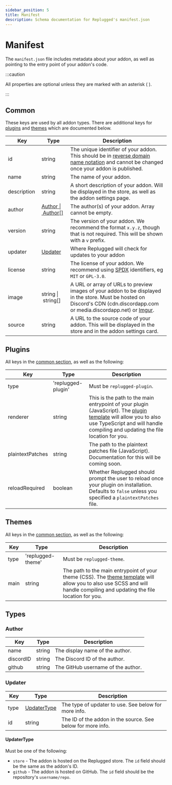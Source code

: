 ```yaml
---
sidebar_position: 5
title: Manifest
description: Schema documentation for Replugged's manifest.json
---
```



# Manifest

The `manifest.json` file includes metadata about your addon, as well as pointing to the entry point
of your addon's code.

:::caution

All properties are optional unless they are marked with an asterisk ( <Required /> ).

:::

## Common

These keys are used by all addon types. There are additional keys for [plugins](#plugins) and
[themes](#themes) which are documented below.

| Key                           | Type                                    | Description                                                                                                                                                                                           |
| ----------------------------- | --------------------------------------- | ----------------------------------------------------------------------------------------------------------------------------------------------------------------------------------------------------- |
| id&nbsp;<Required />          | string                                  | The unique identifier of your addon. This should be in [reverse domain name notation](https://en.wikipedia.org/wiki/Reverse_domain_name_notation) and cannot be changed once your addon is published. |
| name&nbsp;<Required />        | string                                  | The name of your addon.                                                                                                                                                                               |
| description&nbsp;<Required /> | string                                  | A short description of your addon. Will be displayed in the store, as well as the addon settings page.                                                                                                |
| author&nbsp;<Required />      | [Author&nbsp;\|&nbsp;Author[]](#author) | The author(s) of your addon. Array cannot be empty.                                                                                                                                                   |
| version&nbsp;<Required />     | string                                  | The version of your addon. We recommend the format `x.y.z`, though that is not required. This will be shown with a `v` prefix.                                                                        |
| updater                       | [Updater](#updater)                     | Where Replugged will check for updates to your addon                                                                                                                                                  |
| license&nbsp;<Required />     | string                                  | The license of your addon. We recommend using [SPDX](https://spdx.org/licenses/) identifiers, eg `MIT` or `GPL-3.0`.                                                                                  |
| image                         | string&nbsp;\|&nbsp;string[]            | A URL or array of URLs to preview images of your addon to be displayed in the store. Must be hosted on Discord's CDN (cdn.discordapp.com or media.discordapp.net) or [Imgur](https://imgur.com/).     |
| source                        | string                                  | A URL to the source code of your addon. This will be displayed in the store and in the addon settings card.                                                                                           |

## Plugins

All keys in the [common section](#common), as well as the following:

| Key                    | Type               | Description                                                                                                                                                                                                                                          |
| ---------------------- | ------------------ | ---------------------------------------------------------------------------------------------------------------------------------------------------------------------------------------------------------------------------------------------------- |
| type&nbsp;<Required /> | 'replugged-plugin' | Must be `replugged-plugin`.                                                                                                                                                                                                                          |
| renderer               | string             | This is the path to the main entrypoint of your plugin (JavaScript). The [plugin template](https://github.com/replugged-org/plugin-template) will allow you to also use TypeScript and will handle compiling and updating the file location for you. |
| plaintextPatches       | string             | The path to the plaintext patches file (JavaScript). Documentation for this will be coming soon.                                                                                                                                                     |
| reloadRequired         | boolean            | Whether Replugged should prompt the user to reload once your plugin on installation. Defaults to `false` unless you specified a `plaintextPatches` file.                                                                                             |

## Themes

All keys in the [common section](#common), as well as the following:

| Key                    | Type              | Description                                                                                                                                                                                                                  |
| ---------------------- | ----------------- | ---------------------------------------------------------------------------------------------------------------------------------------------------------------------------------------------------------------------------- |
| type&nbsp;<Required /> | 'replugged-theme' | Must be `replugged-theme`.                                                                                                                                                                                                   |
| main                   | string            | The path to the main entrypoint of your theme (CSS). The [theme template](https://github.com/replugged-org/theme-template) will allow you to also use SCSS and will handle compiling and updating the file location for you. |

## Types

### Author

| Key                    | Type   | Description                        |
| ---------------------- | ------ | ---------------------------------- |
| name&nbsp;<Required /> | string | The display name of the author.    |
| discordID              | string | The Discord ID of the author.      |
| github                 | string | The GitHub username of the author. |

### Updater

| Key                    | Type                        | Description                                                 |
| ---------------------- | --------------------------- | ----------------------------------------------------------- |
| type&nbsp;<Required /> | [UpdaterType](#updatertype) | The type of updater to use. See below for more info.        |
| id                     | string                      | The ID of the addon in the source. See below for more info. |

#### UpdaterType

Must be one of the following:

- `store` - The addon is hosted on the Replugged store. The `id` field should be the same as the
  addon's ID.
- `github` - The addon is hosted on GitHub. The `id` field should be the repository's
  `username/repo`.
